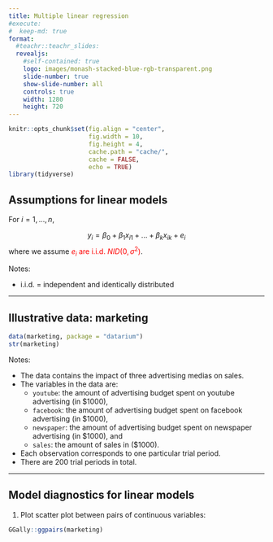 ```yaml
---
title: Multiple linear regression
#execute:
#  keep-md: true
format: 
  #teachr::teachr_slides:
  revealjs:
    #self-contained: true
    logo: images/monash-stacked-blue-rgb-transparent.png
    slide-number: true
    show-slide-number: all
    controls: true
    width: 1280
    height: 720
---
```


```r
knitr::opts_chunk$set(fig.align = "center",
                      fig.width = 10, 
                      fig.height = 4,
                      cache.path = "cache/",
                      cache = FALSE,
                      echo = TRUE)
library(tidyverse)
```


## Assumptions for linear models

For $i = 1, ..., n$, 


$$y_i = \beta_0 + \beta_1 x_{i1} + ... +  \beta_kx_{ik} + e_i$$
where we assume <span style="color:red">$e_i$ are i.i.d. $NID(0, \sigma^2)$</span>.

Notes:


* i.i.d. =  independent and identically distributed 




---

## Illustrative data: marketing 

```r
data(marketing, package = "datarium")
str(marketing)
```


Notes: 

* The data contains the impact of three advertising medias on sales.
* The variables in the data are:
  * `youtube`: the amount of advertising budget spent on youtube advertising (in $1000),
  * `facebook`: the amount of advertising budget spent on facebook advertising (in $1000),
  * `newspaper`: the amount of advertising budget spent on newspaper advertising (in $1000), and 
  * `sales`: the amount of sales in ($1000).
* Each observation corresponds to one particular trial period. 
* There are 200 trial periods in total.

---

## Model diagnostics for linear models

1. Plot scatter plot between pairs of continuous variables:

```r
GGally::ggpairs(marketing)
```

